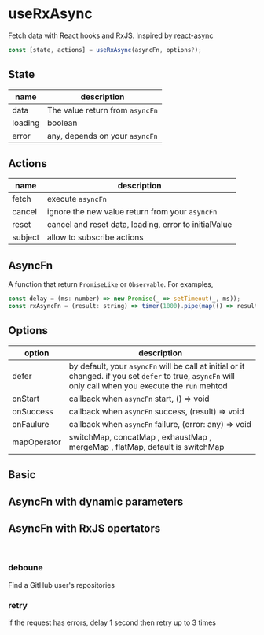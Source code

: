 


<Meta title="useRxAsync" />

# useRxAsync

Fetch data with React hooks and RxJS. Inspired by [react-async](https://github.com/async-library/react-async)

```js
const [state, actions] = useRxAsync(asyncFn, options?);
```

## State

| name    | description                     |
| ------- | ------------------------------- |
| data    | The value return from `asyncFn` |
| loading | boolean                         |
| error   | any, depends on your `asyncFn`  |

## Actions

| name    | description                                           |
| ------- | ----------------------------------------------------- |
| fetch   | execute `asyncFn`                                     |
| cancel  | ignore the new value return from your `asyncFn`       |
| reset   | cancel and reset data, loading, error to initialValue |
| subject | allow to subscribe actions                            |

## AsyncFn

A function that return `PromiseLike` or `Observable`. For examples,

```js
const delay = (ms: number) => new Promise(_ => setTimeout(_, ms));
const rxAsyncFn = (result: string) => timer(1000).pipe(map(() => result));
```

## Options

| option      | description                                                                                                                                              |
| ----------- | -------------------------------------------------------------------------------------------------------------------------------------------------------- |
| defer       | by default, your `asyncFn` will be call at initial or it changed. if you set `defer` to true, `asyncFn` will only call when you execute the `run` mehtod |
| onStart     | callback when `asyncFn` start, () => void                                                                                                                |
| onSuccess   | callback when `asyncFn` success, (result) => void                                                                                                        |
| onFaulure   | callback when `asyncFn` failure, (error: any) => void                                                                                                    |
| mapOperator | switchMap, concatMap , exhaustMap , mergeMap , flatMap, default is switchMap                                                                             |

## Basic

<Preview name="Basic" code={basicCode}>
  <Basic />
</Preview>

## AsyncFn with dynamic parameters

<Preview name="DynamicParams" code={dynamicParamsCode}>
  <DynamicParams />
</Preview>

## AsyncFn with RxJS opertators

<br />

### deboune

Find a GitHub user's repositories

<Preview name="Debounce" code={debounceCode}>
  <Debounce />
</Preview>

### retry

if the request has errors, delay 1 second then retry up to 3 times

<Preview name="Retry" code={retryCode}>
  <Retry />
</Preview>
